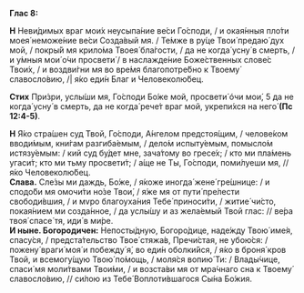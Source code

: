 **Глас 8:**

**Н** Неви́димых враг мои́х неусыпа́ние ве́си Го́споди, / и окая́нныя пло́ти моея́ неможе́ние ве́си Созда́вый мя. / Те́мже в ру́це Твои́ предаю́ дух мой, / покры́й мя крило́ма Твоея́ бла́гости, / да не когда́ усну́ в смерть, / и у́мныя мои́ о́чи просвети́ / в наслажде́ние Боже́ственных слове́с Твои́х, / и воздви́гни мя во вре́мя благопотре́бно к Твоему́ славосло́вию, /| я́ко еди́н Благ и Человеколю́бец.

**Стих** При́зри, услы́ши мя, Го́споди Бо́же мой, просвети́ óчи мои́, 5 да не когда́ усну́ в смерть, да не когда́ рече́т враг мой, укрепи́хся на него́ **(Пс 12:4-5)**.

**Н** Я́ко стра́шен суд Твой, Го́споди, А́нгелом предстоя́щим, / челове́ком вводи́мым, кни́гам разгиба́емым, / дело́м испыту́емым, помысло́м истязу́емым: / кий суд бу́дет мне, зача́тому во гресе́х; / кто ми пла́мень угаси́т; кто ми тьму просвети́т; / а́ще не Ты, Го́споди, поми́луеши мя, // я́ко Человеколю́бец.  
**Слава.** Сле́зы ми даждь, Бо́же, / я́коже иногда́ жене́ гре́шнице: / и сподо́би мя омочи́ти но́зе Твои́, / я́же мя от пути́ пре́лести свободи́вшия, / и мvро благоуха́ния Тебе́ приноси́ти, / житие́ чи́сто, покая́нием ми созда́нное, / да услы́шу и аз жела́емый Твой глас: // ве́ра твоя́ спасе́ тя, иди́ в ми́ре.  
**И ныне. Богородичен:** Непосты́дную, Богоро́дице, наде́жду Твою́ име́я, спасу́ся, / предста́тельство Твое́ стяжа́в, Пречи́стая, не убою́ся: / пожену́ враги́ моя́ и побежду́ я́, во еди́н оболки́йся, / я́ко в броня́ кров Твой, и всемогу́щую Твою́ по́мощь, / моля́ся вопию́ Ти: / Влады́чице, спаси́ мя моли́твами Твои́ми, / и возста́ви мя от мра́чнаго сна к Твоему́ славосло́вию, // си́лою из Тебе́ Воплоти́вшагося Сы́на Бо́жия.
